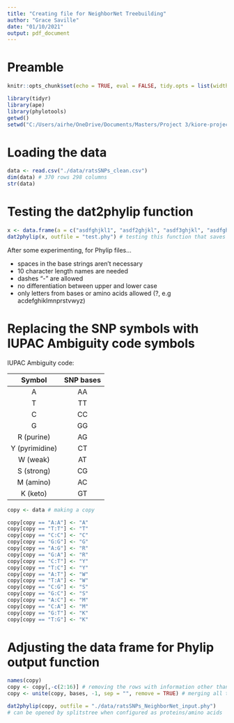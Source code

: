 ```yaml
---
title: "Creating file for NeighborNet Treebuilding"
author: "Grace Saville"
date: "01/10/2021"
output: pdf_document
---
```

# Preamble 

```r
knitr::opts_chunk$set(echo = TRUE, eval = FALSE, tidy.opts = list(width.cutoff = 70), tidy = TRUE)
```

```r
library(tidyr)
library(ape)
library(phylotools)
getwd()
setwd("C:/Users/airhe/OneDrive/Documents/Masters/Project 3/kiore-project")
```

# Loading the data

```r
data <- read.csv("./data/ratsSNPs_clean.csv")
dim(data) # 370 rows 298 columns
str(data)
```

# Testing the dat2phylip function
```r
x <- data.frame(a = c("asdfghjkl1", "asdf2ghjkl", "asdf3ghjkl", "asdfghjkl4"), b = c("CTAGTGACCCGTAG","TGACCCGTTAGAAC", "TGACTCTTTAGAAC", "TTTCACGTTGAGAC")) # dummy df
dat2phylip(x, outfile = "test.phy") # testing this function that saves phylip files
```

After some experimenting, for Phylip files...

* spaces in the base strings aren't necessary
* 10 character length names are needed
* dashes "-" are allowed
* no differentiation between upper and lower case
* only letters from bases or amino acids allowed (?, e.g acdefghiklmnprstvwyz)


# Replacing the SNP symbols with IUPAC Ambiguity code symbols

IUPAC Ambiguity code:  

|Symbol|SNP bases|
|:----:|:----:|
|A|AA|
|T|TT|
|C|CC|
|G|GG|
|R (purine)|AG|
|Y (pyrimidine)|CT|
|W (weak)|AT|
|S (strong)|CG|
|M (amino)|AC|
|K (keto)|GT|

```r
copy <- data # making a copy

copy[copy == "A:A"] <- "A"
copy[copy == "T:T"] <- "T"
copy[copy == "C:C"] <- "C"
copy[copy == "G:G"] <- "G"
copy[copy == "A:G"] <- "R"
copy[copy == "G:A"] <- "R"
copy[copy == "C:T"] <- "Y"
copy[copy == "T:C"] <- "Y"
copy[copy == "A:T"] <- "W"
copy[copy == "T:A"] <- "W"
copy[copy == "C:G"] <- "S"
copy[copy == "G:C"] <- "S"
copy[copy == "A:C"] <- "M"
copy[copy == "C:A"] <- "M"
copy[copy == "G:T"] <- "K"
copy[copy == "T:G"] <- "K"
```

# Adjusting the data frame for Phylip output function

```r
names(copy)
copy <- copy[,-c(2:16)] # removing the rows with information other than the species key and codes
copy <- unite(copy, bases, -1, sep = "", remove = TRUE) # merging all the base columns into one
```

```r
dat2phylip(copy, outfile = "./data/ratsSNPs_NeighborNet_input.phy") 
# can be opened by splitstree when configured as proteins/amino acids
```

